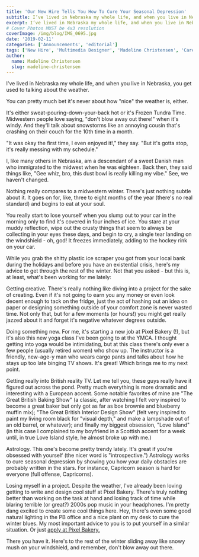 ```yaml
---
title: 'Our New Hire Tells You How To Cure Your Seasonal Depression'
subtitle: I’ve lived in Nebraska my whole life, and when you live in Nebraska, you get used to talking about the weather.
excerpt: I’ve lived in Nebraska my whole life, and when you live in Nebraska, you get used to talking about the weather.
# Cover Photos MUST be 4x3 resolution
coverImage: /img/blog/IMG_0695.jpg
date: '2019-02-11'
categories: ['Announcements', 'editorial']
tags: ['New Hire', 'Multimedia Designer', 'Madeline Christensen', 'Careers']
author:
  name: Madeline Christensen
  slug: madeline-christensen
---
```

I've lived in Nebraska my whole life, and when you live in Nebraska, you get used to talking about the weather.

You can pretty much bet it's never about how "nice" the weather is, either.

It's either sweat-pouring-down-your-back hot or it's Frozen Tundra Time. Midwestern people love saying, "don't blow away out there!" when it's windy. And they'll talk about snowstorms like an annoying cousin that's crashing on their couch for the 10th time in a month.

"It was okay the first time, I even enjoyed it!," they say. "But it's gotta stop, it's really messing with my schedule."

I, like many others in Nebraska, am a descendant of a sweet Danish man who immigrated to the midwest when he was eighteen. Back then, they said things like, "Gee whiz, bro, this dust bowl is really killing my vibe." See, we haven't changed.

Nothing really compares to a midwestern winter. There's just nothing subtle about it. It goes on for, like, three to eight months of the year (there's no real standard) and begins to eat at your soul.

You really start to lose yourself when you slump out to your car in the morning only to find it's covered in four inches of ice. You stare at your muddy reflection, wipe out the crusty things that seem to always be collecting in your eyes these days, and begin to cry, a single tear landing on the windshield - oh, god! It freezes immediately, adding to the hockey rink on your car.

While you grab the shitty plastic ice scraper you got from your local bank during the holidays and before you have an existential crisis, here's my advice to get through the rest of the winter. Not that you asked - but this is, at least, what's been working for me lately:

Getting creative. There's really nothing like diving into a project for the sake of creating. Even if it's not going to earn you any money or even look decent enough to tack on the fridge, just the act of hashing out an idea on paper or designing something outside of your comfort zone is never wasted time. Not only that, but for a few moments (or hours!) you might get really jazzed about it and forget it's negative whatever degrees outside.

Doing something new. For me, it's starting a new job at Pixel Bakery (!), but it's also this new yoga class I've been going to at the YMCA. I thought getting into yoga would be intimidating, but at this class there's only ever a few people (usually retired women) who show up. The instructor is a friendly, new-age-y man who wears cargo pants and talks about how he stays up too late binging TV shows. It's great! Which brings me to my next point.

Getting really into British reality TV. Let me tell you, these guys really have it figured out across the pond. Pretty much everything is more dramatic and interesting with a European accent. Some notable favorites of mine are "The Great British Baking Show" (a classic, after watching I felt very inspired to become a great baker but only got as far as box brownie and blueberry muffin mix); "The Great British Interior Design Show" (felt very inspired to paint my living room black for "visual depth," and make a lampshade out of an old barrel, or whatever); and finally my biggest obsession, "Love Island" (in this case I complained to my boyfriend in a Scottish accent for a week until, in true Love Island style, he almost broke up with me.)

Astrology. This one's become pretty trendy lately. It's great if you're obsessed with yourself (the nicer word is "introspective.") Astrology works to cure seasonal depression by showing you how your daily obstacles are probably written in the stars. For instance, Capricorn season is hard for everyone (full offense, Capricorns).

Losing myself in a project. Despite the weather, I've already been loving getting to write and design cool stuff at Pixel Bakery. There's truly nothing better than working on the task at hand and losing track of time while blaring terrible (or great?) 2000s pop music in your headphones. I'm pretty dang excited to create some cool things here. Hey, there's even some good natural lighting in the PB office and a nice plant on my desk to cure the winter blues. My most important advice to you is to put yourself in a similar situation. Or just [apply at Pixel Bakery.](https://pixelbakery.com/careers/)

There you have it. Here's to the rest of the winter sliding away like snowy mush on your windshield, and remember, don't blow away out there.